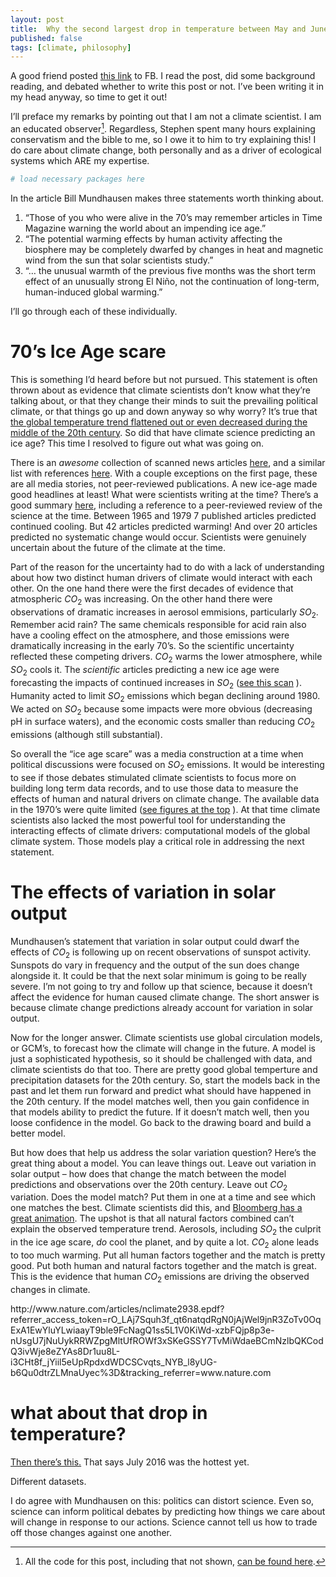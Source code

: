```yaml
--- 
layout: post 
title:  Why the second largest drop in temperature between May and June doesn't affect the evidence for climate change.
published: false 
tags: [climate, philosophy] 
---
```


A good friend posted [this link](http://www.christianpost.com/news/global-cooling-why-we-need-politics-out-of-climate-change-science-167173/) 
to FB. I read the post, did some background reading, and debated whether to write this post or not. I've been writing it in my head anyway, so time to get it out!

I'll preface my remarks by pointing out that I am not a climate scientist. I am an educated observer[^allthecode]. Regardless, Stephen spent many hours explaining conservatism and the bible to me, so I owe it to him to try explaining this! I do care about climate change, both personally and as a driver of ecological systems which ARE my expertise.

```r
# load necessary packages here
```

In the article Bill Mundhausen makes three statements worth thinking about.

1. "Those of you who were alive in the 70's may remember articles in Time Magazine warning the world about an impending ice age."
2. "The potential warming effects by human activity affecting the biosphere may be completely dwarfed by changes in heat and magnetic wind from the sun that solar scientists study."
3. "... the unusual warmth of the previous five months was the short term effect of an unusually strong El Niño, not the continuation of long-term, human-induced global warming."

I'll go through each of these individually.

# 70's Ice Age scare

This is something I'd heard before but not pursued. This statement is often thrown about as evidence that climate scientists don't know what they're talking about, or that they change their minds to suit the prevailing political climate, or that things go up and down anyway so why worry? 
It's true that [the global temperature trend flattened out or even decreased during the middle of the 20th century](http://data.giss.nasa.gov/gistemp/graphs/graph_data/Global_Mean_Estimates_based_on_Land_and_Ocean_Data/graph.png). So did that have climate science predicting an ice age? This time I resolved to figure out what was going on. 

There is an *awesome* collection of scanned news articles [here](https://stevengoddard.wordpress.com/1970s-ice-age-scare/), and a similar list with references [here](http://www.populartechnology.net/2013/02/the-1970s-global-cooling-alarmism.html). With a couple exceptions on the first page, these are all media stories, not peer-reviewed publications. A new ice-age made good headlines at least! What were scientists writing at the time? There's a good summary [here](https://www.skepticalscience.com/ice-age-predictions-in-1970s-intermediate.htm), including a reference to a peer-reviewed review of the science at the time. Between 1965 and 1979 7 published articles predicted continued cooling. But 42 articles predicted warming! And over 20 articles predicted no systematic change would occur. Scientists were genuinely uncertain about the future of the climate at the time. 

Part of the reason for the uncertainty had to do with a lack of understanding about how two distinct human drivers of climate would interact with each other. On the one hand there were the first decades of evidence that atmospheric $CO_2$ was increasing. On the other hand there were observations of dramatic increases in aerosol emmisions, particularly $SO_2$. Remember acid rain? The same chemicals responsible for acid rain also have a cooling effect on the atmosphere, and those emissions were dramatically increasing in the early 70's. So the scientific uncertainty reflected these competing drivers. $CO_2$ warms the lower atmosphere, while $SO_2$ cools it. The *scientific* articles predicting a new ice age were forecasting the impacts of continued increases in $SO_2$ ([see this scan](https://stevengoddard.files.wordpress.com/2014/02/screenhunter_127-feb-04-04-44.gif) ). Humanity acted to limit $SO_2$ emissions which began declining around 1980. We acted on $SO_2$ because some impacts were more obvious (decreasing pH in surface waters), and the economic costs smaller than reducing $CO_2$ emissions (although still substantial).

So overall the "ice age scare" was a media construction at a time when political discussions were focused on $SO_2$ emissions. It would be interesting to see if those debates stimulated climate scientists to focus more on building long term data records, and to use those data to measure the effects of human and natural drivers on climate change. The available data in the 1970's were quite limited ([see figures at the top](https://stevengoddard.wordpress.com/1970s-ice-age-scare/) ). At that time climate scientists also lacked the most powerful tool for understanding the interacting effects of climate drivers: computational models of the global climate system. Those models play a critical role in addressing the next statement.

# The effects of variation in solar output

Mundhausen's statement that variation in solar output could dwarf the effects of $CO_2$ is following up on recent observations of sunspot activity. Sunspots do vary in frequency and the output of the sun does change alongside it. It could be that the next solar minimum is going to be really severe. I'm not going to try and follow up that science, because it doesn't affect the evidence for human caused climate change. The short answer is because climate change predictions already account for variation in solar output.

Now for the longer answer. Climate scientists use global circulation models, or GCM's, to forecast how the climate will change in the future. A model is just a sophisticated hypothesis, so it should be challenged with data, and climate scientists do that too. There are pretty good global temperture and precipitation datasets for the 20th century. So, start the models back in the past and let them run forward and predict what should have happened in the 20th century. If the model matches well, then you gain confidence in that models ability to predict the future. If it doesn't match well, then you loose confidence in the model. Go back to the drawing board and build a better model. 

But how does that help us address the solar variation question? Here's the great thing about a model. You can leave things out. Leave out variation in solar output -- how does that change the match between the model predictions and observations over the 20th century. Leave out $CO_2$ variation. Does the model match? Put them in one at a time and see which one matches the best. Climate scientists did this, and [Bloomberg has a great animation](http://www.bloomberg.com/graphics/2015-whats-warming-the-world/). The upshot is that all natural factors combined can't explain the observed temperature trend. Aerosols, including $SO_2$ the culprit in the ice age scare, *do* cool the planet, and by quite a lot. $CO_2$ alone leads to too much warming. Put all human factors together and the match is pretty good. Put both human and natural factors together and the match is great. This is the evidence that human $CO_2$ emissions are driving the observed changes in climate.

http://www.nature.com/articles/nclimate2938.epdf?referrer_access_token=rO_LAj7Squh3f_qt6natqdRgN0jAjWel9jnR3ZoTv0OqExA1EwYluYLwiaayT9ble9FcNagQ1ss5L1V0KiWd-xzbFQjp8p3e-nUsgU7jNuUykRRWZpgMltUfROWf3xSKeGSSY7TvMiWdaeBCmNzlbQKCodQ3ivWje8eZYAs8Dr1uu8L-i3CHt8f_jYiil5eUpRpdxdWDCSCvqts_NYB_l8yUG-b6Qu0dtrZLMnaUyec%3D&tracking_referrer=www.nature.com


# what about that drop in temperature?

[Then there's this.](https://www.theguardian.com/environment/2016/aug/16/july-2016-was-worlds-hottest-month-since-records-began-says-nasa?CMP=twt_a-environment_b-gdneco) That says July 2016 was the hottest yet. 

Different datasets.

I do agree with Mundhausen on this: politics can distort science. Even so, science can inform political debates by predicting how things we care about will change in response to our actions. Science cannot tell us how to trade off those changes against one another.  

[^allthecode]: All the code for this post, including that not shown, [can be found here](https::/github.com/atyre2/atyre2.github.io/blob/master/_drafts/climate_post_1.Rmd).